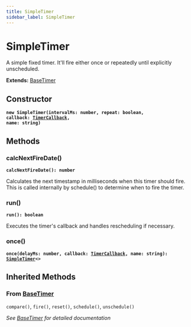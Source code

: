 ```yaml
---
title: SimpleTimer
sidebar_label: SimpleTimer
---
```


# SimpleTimer

A simple fixed timer. It'll fire either once or repeatedly until explicitly
unscheduled.

**Extends:** [BaseTimer](/api/classes/basetimer)

## Constructor

**<code>new SimpleTimer(intervalMs: number, repeat: boolean, callback: [TimerCallback](/api/interfaces/timercallback), name: string)</code>**

## Methods

### calcNextFireDate()

**<code>calcNextFireDate(): number</code>**

Calculates the next timestamp in milliseconds when this timer should fire.
This is called internally by schedule() to determine when to fire the
timer.

### run()

**<code>run(): boolean</code>**

Executes the timer's callback and handles rescheduling if necessary.

### once()

**<code>once(delayMs: number, callback: [TimerCallback](/api/interfaces/timercallback), name: string): [SimpleTimer](/api/classes/simpletimer)&lt;&gt;</code>**

## Inherited Methods

### From [BaseTimer](/api/classes/basetimer)

`compare()`, `fire()`, `reset()`, `schedule()`, `unschedule()`

*See [BaseTimer](/api/classes/basetimer) for detailed documentation*

